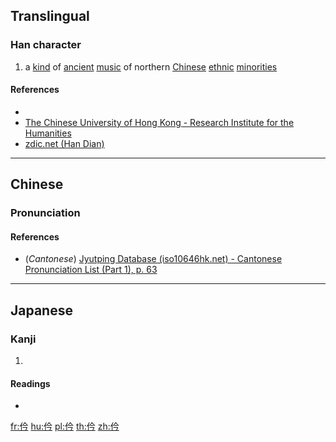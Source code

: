 ==Translingual==

===Han character===
{{Han char|rn=9|rad=人|as=04|sn=6|four=28227|canj=OOIN|ids=⿰亻今}}

# a [[kind]] of [[ancient]] [[music]] of northern [[Chinese]] [[ethnic]] [[minorities]]

====References====
* {{Han ref|kx=0094.090|dkj=00401|dj=0200.010|hdz=10124.110|uh=4EF1|ud=20209|bh=C9B0|bd=51632}}
* [http://humanum.arts.cuhk.edu.hk/Lexis/lexi-can/search.php?q=%C9%B0 The Chinese University of Hong Kong - Research Institute for the Humanities]
* [http://www.zdic.net/z/15/js/4EF1.htm zdic.net (Han Dian)]

----

==Chinese==
{{zh-forms}}

===Pronunciation===
{{zh-pron
|m=qián
|c=kim4
|mc=
|oc=
|ma=
|cat=n
}}

====References====
* (''Cantonese'') [http://www.iso10646hk.net/jp/document/download.jsp Jyutping Database (iso10646hk.net) - Cantonese Pronunciation List (Part 1), p. 63]

----

==Japanese==

===Kanji===
{{ja-kanji|grade=|rs=人04}}

# {{defn|lang=ja|sort=人04}}

====Readings====
* {{ja-readings|on=[[けん]] (ken), [[げん]] (gen), [[きょう]] (kyō), [[きん]] (kin), [[ごん]] (gon)|kun=[[ほこる]] (hokoru), [[つつしむ]] (tsutsushimu)}}

[[fr:仱]]
[[hu:仱]]
[[pl:仱]]
[[th:仱]]
[[zh:仱]]